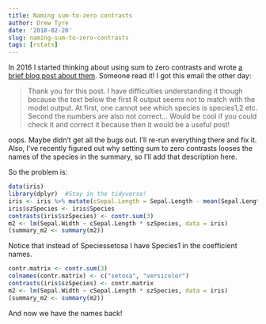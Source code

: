 ```yaml
---
title: Naming sum-to-zero contrasts
author: Drew Tyre
date: '2018-02-20'
slug: naming-sum-to-zero-contrasts
tags: [rstats]
---
```


In 2016 I started thinking about using sum to zero contrasts and wrote [a brief blog post about them](https://drewtyre.rbind.io/post/sum-to-zero/). Someone read it! I got this email the other day:

> Thank you for this post.
>I have difficulties understanding it though because the text below the first R output seems not to match with the model output. At first, one cannot see which species is species1,2 etc. Second the numbers are also not correct…
>Would be cool if you could check it and correct it because then it would be a useful post!

oops. Maybe didn't get all the bugs out. I'll re-run everything there and fix it. Also, I've recently figured out why setting sum to zero contrasts looses the names of the species in the summary, so I'll add that description here. 

So the problem is:

```r
data(iris)
library(dplyr)  #Stay in the tidyverse! 
iris <- iris %>% mutate(cSepal.Length = Sepal.Length - mean(Sepal.Length))
iris$szSpecies <- iris$Species
contrasts(iris$szSpecies) <- contr.sum(3)
m2 <- lm(Sepal.Width ~ cSepal.Length * szSpecies, data = iris)
(summary_m2 <- summary(m2))
```

Notice that instead of Speciessetosa I have Species1 in the coefficient names. 

```r
contr.matrix <- contr.sum(3)
colnames(contr.matrix) <- c("setosa", "versicolor")
contrasts(iris$szSpecies) <- contr.matrix
m2 <- lm(Sepal.Width ~ cSepal.Length * szSpecies, data = iris)
(summary_m2 <- summary(m2))

```

And now we have the names back!